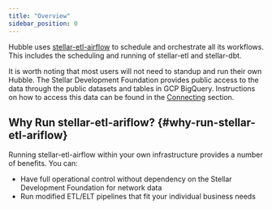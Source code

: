 ```yaml
---
title: "Overview"
sidebar_position: 0
---
```


Hubble uses [stellar-etl-airflow](https://github.com/stellar/stellar-etl-airflow) to schedule and orchestrate all its workflows. This includes the scheduling and running of stellar-etl and stellar-dbt.

It is worth noting that most users will not need to standup and run their own Hubble. The Stellar Development Foundation provides public access to the data through the public datasets and tables in GCP BigQuery. Instructions on how to access this data can be found in the [Connecting](../../analyst-guide/connecting.mdx) section.

## Why Run stellar-etl-ariflow? {#why-run-stellar-etl-ariflow}

Running stellar-etl-airflow within your own infrastructure provides a number of benefits. You can:

- Have full operational control without dependency on the Stellar Development Foundation for network data
- Run modified ETL/ELT pipelines that fit your individual business needs
